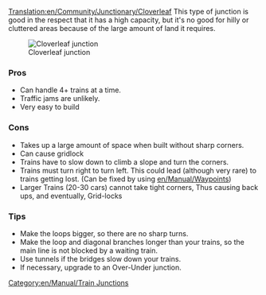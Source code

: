 [[Translation:en/Community/Junctionary/Cloverleaf]]
{{en/Community/Junctionary/Navigation}}
This type of junction is good in the respect that it has a high capacity, but it's no good for hilly or cluttered areas because of the large amount of land it requires.

[[File:en/Community/Junctionary/Cloverleaf.png|none|frame|Cloverleaf junction]]

===Pros===
*Can handle 4+ trains at a time.
*Traffic jams are unlikely.
*Very easy to build
 
===Cons===
*Takes up a large amount of space when built without sharp corners.
*Can cause gridlock
*Trains have to slow down to climb a slope and turn the corners.
*Trains must turn right to turn left. This could lead (although very rare) to trains getting lost. (Can be fixed by using [[en/Manual/Waypoints]])
*Larger Trains (20-30 cars) cannot take tight corners, Thus causing back ups, and eventually, Grid-locks

===Tips===
*Make the loops bigger, so there are no sharp turns.
*Make the loop and diagonal branches longer than your trains, so the main line is not blocked by a waiting train.
*Use tunnels if the bridges slow down your trains.
* If necessary, upgrade to an Over-Under junction.

[[Category:en/Manual/Train Junctions]]